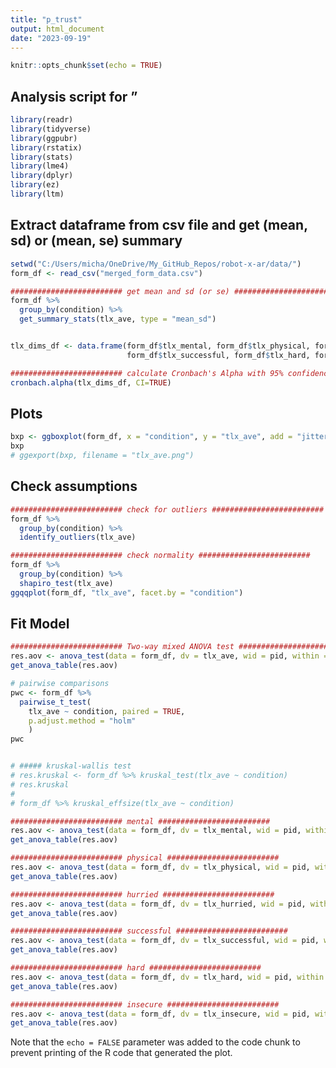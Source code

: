 ```yaml
---
title: "p_trust"
output: html_document
date: "2023-09-19"
---
```


```r
knitr::opts_chunk$set(echo = TRUE)
```

## Analysis script for "

```r
library(readr)
library(tidyverse)
library(ggpubr)
library(rstatix)
library(stats)
library(lme4)
library(dplyr)
library(ez)
library(ltm)
```


## Extract dataframe from csv file and get (mean, sd) or (mean, se) summary

```r

setwd("C:/Users/micha/OneDrive/My_GitHub_Repos/robot-x-ar/data/")
form_df <- read_csv("merged_form_data.csv")

######################### get mean and sd (or se) ######################### 
form_df %>%
  group_by(condition) %>%
  get_summary_stats(tlx_ave, type = "mean_sd")


tlx_dims_df <- data.frame(form_df$tlx_mental, form_df$tlx_physical, form_df$tlx_hurried, 
                          form_df$tlx_successful, form_df$tlx_hard, form_df$tlx_insecure)

######################### calculate Cronbach's Alpha with 95% confidence interval ######################### 
cronbach.alpha(tlx_dims_df, CI=TRUE)


```

## Plots

```r

bxp <- ggboxplot(form_df, x = "condition", y = "tlx_ave", add = "jitter", order=c("A", "B", "C", "D"))
bxp
# ggexport(bxp, filename = "tlx_ave.png")

```


## Check assumptions

```r

######################### check for outliers ######################### 
form_df %>%
  group_by(condition) %>%
  identify_outliers(tlx_ave)

######################### check normality ######################### 
form_df %>%
  group_by(condition) %>%
  shapiro_test(tlx_ave)
ggqqplot(form_df, "tlx_ave", facet.by = "condition")


```


## Fit Model

```r

######################### Two-way mixed ANOVA test #########################  
res.aov <- anova_test(data = form_df, dv = tlx_ave, wid = pid, within = condition)
get_anova_table(res.aov)

# pairwise comparisons
pwc <- form_df %>%
  pairwise_t_test(
    tlx_ave ~ condition, paired = TRUE,
    p.adjust.method = "holm"
    )
pwc


# ##### kruskal-wallis test
# res.kruskal <- form_df %>% kruskal_test(tlx_ave ~ condition)
# res.kruskal
# 
# form_df %>% kruskal_effsize(tlx_ave ~ condition)


```

```r

######################### mental #########################  
res.aov <- anova_test(data = form_df, dv = tlx_mental, wid = pid, within = condition)
get_anova_table(res.aov)

######################### physical #########################  
res.aov <- anova_test(data = form_df, dv = tlx_physical, wid = pid, within = condition)
get_anova_table(res.aov)

######################### hurried #########################  
res.aov <- anova_test(data = form_df, dv = tlx_hurried, wid = pid, within = condition)
get_anova_table(res.aov)

######################### successful #########################  
res.aov <- anova_test(data = form_df, dv = tlx_successful, wid = pid, within = condition)
get_anova_table(res.aov)

######################### hard #########################  
res.aov <- anova_test(data = form_df, dv = tlx_hard, wid = pid, within = condition)
get_anova_table(res.aov)

######################### insecure #########################  
res.aov <- anova_test(data = form_df, dv = tlx_insecure, wid = pid, within = condition)
get_anova_table(res.aov)


```



Note that the `echo = FALSE` parameter was added to the code chunk to prevent printing of the R code that generated the plot.
